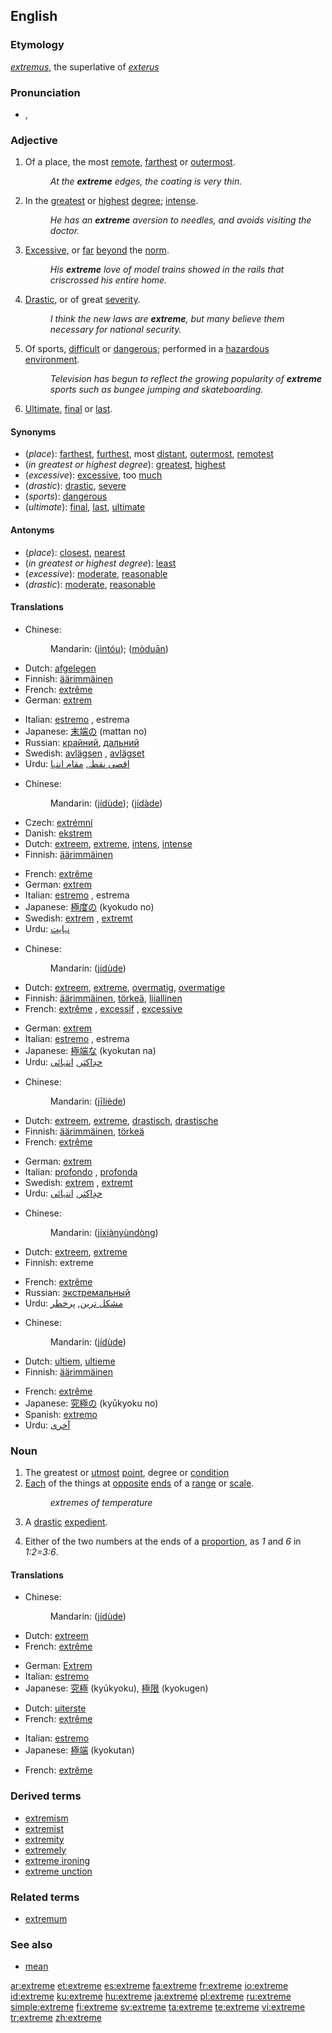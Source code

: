 {{see|extrême}}
==English==

===Etymology===
{{L.}} ''[[extremus]]'', the superlative of ''[[exterus]]''<!--should this be "externus", which means "outside"?-->

===Pronunciation===
* {{IPA|/ɪkˈstɹiːm/}}, {{SAMPA|/Ik"stri:m/}}

===Adjective===
{{en-adj}}

# Of a place, the most [[remote]], [[farthest]] or [[outermost]].
#: ''At the '''extreme''' edges, the coating is very thin.''
# In the [[greatest]] or [[highest]] [[degree]]; [[intense]].
#: ''He has an '''extreme''' aversion to needles, and avoids visiting the doctor.''
# [[excessive|Excessive]], or [[far]] [[beyond]] the [[norm]].
#: ''His '''extreme''' love of model trains showed in the rails that criscrossed his entire home.''
# [[drastic|Drastic]], or of great [[severity]].
#: ''I think the new laws are '''extreme''', but many believe them necessary for national security.''
# Of sports, [[difficult]] or [[dangerous]]; performed in a [[hazardous]] [[environment]].
#: ''Television has begun to reflect the growing popularity of '''extreme''' sports such as bungee jumping and skateboarding.''
# {{archaic}} [[ultimate|Ultimate]], [[final]] or [[last]].

====Synonyms====
* (''place''): [[far]]thest, [[furthest]], most [[distant]], [[outermost]], [[remote]]st
* (''in greatest or highest degree''): [[great]]est, [[high]]est
* (''excessive''): [[excessive]], too [[much]]
* (''drastic''): [[drastic]], [[severe]]
* (''sports''): [[dangerous]]
* (''ultimate''): [[final]], [[last]], [[ultimate]]

====Antonyms====
* (''place''): [[close]]st, [[near]]est
* (''in greatest or highest degree''): [[least]]
* (''excessive''): [[moderate]], [[reasonable]]
* (''drastic''): [[moderate]], [[reasonable]]

====Translations====

{{trans-top|of a place, the most remote, farthest or outermost}}
* Chinese:
*: Mandarin: {{zh-ts|盡頭|尽头}} ([[jìn]][[tóu]]); {{zh-ts|末端|尽头}} ([[mò]][[duān]])
* Dutch: [[afgelegen]]
* Finnish: [[äärimmäinen]]
* French: [[extrême]] {{m|f}}
* German: [[extrem]]
{{trans-mid}}
* Italian: [[estremo]] {{m}}, estrema {{f}}
* Japanese: [[末端]]の (mattan no)
* Russian: [[крайний]], [[дальний]]
* Swedish: [[avlägsen]] {{c}}, [[avlägset]] {{n}}
* Urdu: [[اقصی نقطہ]], [[مقام انتہا]]
{{trans-bottom}}

{{trans-top|in the greatest or highest degree; intense}}
* Chinese:
*: Mandarin:{{zh-ts|[[極度]]的|[[极度]]的}} ([[jí]][[dù]][[de]]); {{zh-ts|[[極大]]的|[[极大]]的}} ([[jí]][[dà]][[de]])
* Czech: [[extrémní]] {{m}}
* Danish: [[ekstrem]]
* Dutch: [[extreem]], [[extreme]], [[intens]], [[intense]]
* Finnish: [[äärimmäinen]]
{{trans-mid}}
* French: [[extrême]]
* German: [[extrem]]
* Italian: [[estremo]] {{m}}, estrema {{f}}
* Japanese: [[極度]]の (kyokudo no)
* Swedish: [[extrem]] {{c}}, [[extremt]] {{n}}
* Urdu: [[نہایت]]
{{trans-bottom}}

{{trans-top|excessive, or far beyond the norm}}
* Chinese:
*: Mandarin: {{zh-ts|[[極端]]的|[[极端]]的}} ([[jí]][[dù]][[de]])
* Dutch: [[extreem]], [[extreme]], [[overmatig]], [[overmatige]]
* Finnish: [[äärimmäinen]], [[törkeä]], [[liiallinen]]
* French: [[extrême]] {{m|f}}, [[excessif]] {{m}}, [[excessive]] {{f}}
{{trans-mid}}
* German: [[extrem]]
* Italian: [[estremo]] {{m}}, estrema {{f}}
* Japanese: [[極端]]な (kyokutan na)
* Urdu: [[حدِاکثر]], [[انتہائی]]
{{trans-bottom}}

{{trans-top|drastic, or of great severity}}
* Chinese:
*: Mandarin: {{zh-ts|[[激烈]]的|[[激烈]]的}} ([[jī]][[liè]][[de]])
* Dutch: [[extreem]], [[extreme]], [[drastisch]], [[drastische]]
* Finnish: [[äärimmäinen]], [[törkeä]]
* French: [[extrême]] {{m|f}}
{{trans-mid}}
* German: [[extrem]]
* Italian: [[profondo]] {{m}}, [[profonda]] {{f}}
* Swedish: [[extrem]] {{c}}, [[extremt]] {{n}}
* Urdu: [[حدِاکثر]], [[انتہائی]]
{{trans-bottom}}

{{trans-top|of sports, difficult or dangerous; performed in a hazardous environment}}
* Chinese:
*: Mandarin: {{zh-ts|[[極限]][[運動]]|[[极限]][[运动]]}} ([[jí]][[xiàn]][[yùn]][[dòng]])
* Dutch: [[extreem]], [[extreme]]
* Finnish: extreme
{{trans-mid}}
* French: [[extrême]] {{m|f}}
* Russian: [[экстремальный]]
* Urdu: [[مشکل ترین]], [[پرخطر]]
{{trans-bottom}}

{{trans-top|archaic: ultimate, final or last}}
* Chinese:
*: Mandarin: {{zh-ts|[[極端]]的|[[极端]]的}} ([[jí]][[dù]][[de]])
* Dutch: [[ultiem]], [[ultieme]]
* Finnish: [[äärimmäinen]]
{{trans-mid}}
* French: [[extrême]] {{m|f}}
* Japanese: [[究極]]の (kyūkyoku no)
* Spanish: [[extremo]]
* Urdu: [[آخری]]
{{trans-bottom}}

===Noun===
{{en-noun}}

# The greatest or [[utmost]] [[point]], degree or [[condition]]
# [[Each]] of the things at [[opposite]] [[end]]s of a [[range]] or [[scale]].
#: ''extremes of temperature''
# A [[drastic]] [[expedient]].
# {{mathematics}} Either of the two numbers at the ends of a [[proportion]], as ''1'' and ''6'' in ''1:2=3:6''.

====Translations====
{{trans-top|greatest or utmost point, degree or condition}}
* Chinese:
*: Mandarin: {{zh-ts|[[極端]]的|[[极端]]的}} ([[jí]][[dù]][[de]])
* Dutch: [[extreem]] {{n}}
* French: [[extrême]] {{m}}
{{trans-mid}}
* German: [[Extrem]] {{n}}
* Italian: [[estremo]] {{m}}
* Japanese: [[究極]] (kyūkyoku), [[極限]] (kyokugen)
{{trans-bottom}}

{{trans-top|each of the things at opposite ends of a range or scale}}
* Dutch: [[uiterste]] {{n}}
* French: [[extrême]] {{m}}
{{trans-mid}}
* Italian: [[estremo]] {{m}}
* Japanese: [[極端]] (kyokutan)
{{trans-bottom}}

{{trans-top|drastic expedient}}
* French: [[extrême]] {{m}}
{{trans-mid}}
{{trans-bottom}}

===Derived terms===
* [[extremism]]
* [[extremist]]
* [[extremity]]
* [[extremely]]
* [[extreme ironing]]
* [[extreme unction]]

===Related terms===
* [[extremum]]

===See also===
* [[mean]]

[[ar:extreme]]
[[et:extreme]]
[[es:extreme]]
[[fa:extreme]]
[[fr:extreme]]
[[io:extreme]]
[[id:extreme]]
[[ku:extreme]]
[[hu:extreme]]
[[ja:extreme]]
[[pl:extreme]]
[[ru:extreme]]
[[simple:extreme]]
[[fi:extreme]]
[[sv:extreme]]
[[ta:extreme]]
[[te:extreme]]
[[vi:extreme]]
[[tr:extreme]]
[[zh:extreme]]